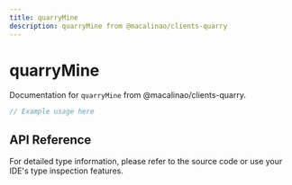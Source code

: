 ```yaml
---
title: quarryMine
description: quarryMine from @macalinao/clients-quarry
---
```


# quarryMine

Documentation for `quarryMine` from @macalinao/clients-quarry.

```typescript
// Example usage here
```

## API Reference

For detailed type information, please refer to the source code or use your IDE's type inspection features.
